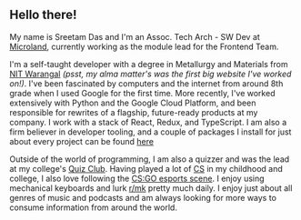 ## Hello there!

My name is Sreetam Das and I'm an Assoc. Tech Arch - SW Dev at [Microland](https://www.microland.com), currently working as the module lead for the Frontend Team.

I'm a self-taught developer with a degree in Metallurgy and Materials from [NIT Warangal](https://www.nitw.ac.in) _(psst, my alma matter's was the first big website I've worked on!)_. I've been fascinated by computers and the internet from around 8th grade when I used Google for the first time.
More recently, I've worked extensively with Python and the Google Cloud Platform, and been responsible for rewrites of a flagship, future-ready products at my company. I work with a stack of React, Redux, and TypeScript. I am also a firm believer in developer tooling, and a couple of packages I install for just about every project can be found [here](/tooling)

Outside of the world of programming, I am also a quizzer and was the lead at my college's [Quiz Club](https://www.facebook.com/qcnitw). Having played a lot of [CS](https://blog.counter-strike.net) in my childhood and college, I also love following the [CS:GO esports scene](https://www.hltv.org). I enjoy using mechanical keyboards and lurk [r/mk](https://www.reddit.com/r/MechanicalKeyboards) pretty much daily. I enjoy just about all genres of music and podcasts and am always looking for more ways to consume information from around the world.
